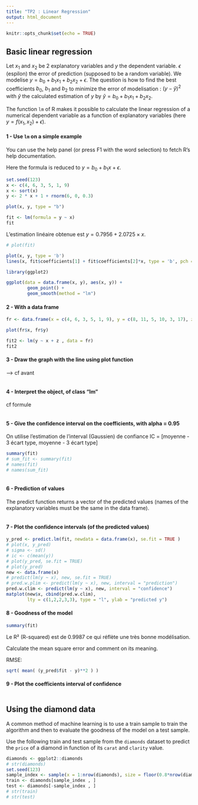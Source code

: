 ```yaml
---
title: "TP2 : Linear Regression"
output: html_document
---
```


```r
knitr::opts_chunk$set(echo = TRUE)
```

## Basic linear regression

Let $x_1$ and $x_2$ be 2 explanatory variables and $y$ the dependent variable. $\epsilon$ (espilon) the error of  prediction (supposed to be a random variable). We modelise $y = b_0 + b_1x_1 + b_2x_2 + \epsilon$. The question is how to find the best coefficients $b_0$, $b_1$ and $b_2$ to minimize the error of modelisation : $(y - \hat y)^2$ with $\hat y$ the calculated estimation of $y$ by $\hat y = b_0 + b_1x_1 + b_2x_2$.

The function `lm` of R makes it possible to calculate the linear regression of a numerical dependent variable as a function of explanatory variables (here $y = f(x_1, x_2) + \epsilon$).

#### 1 - Use `lm` on a simple example

You can use the help panel (or press F1 with the word selection) to fetch R's help documentation.

Here the formula is reduced to $y = b_0 + b_1x + \epsilon$.

```r
set.seed(123)
x <- c(4, 6, 3, 5, 1, 9)
x <- sort(x)
y <- 2 * x + 1 + rnorm(6, 0, 0.3)

plot(x, y, type = "b")
```


```r
fit <- lm(formula = y ~ x)
fit
```

L'estimation linéaire obtenue est $y = 0.7956 + 2.0725 \times x$.

```r
# plot(fit)

plot(x, y, type = 'b')
lines(x, fit$coefficients[1] + fit$coefficients[2]*x, type = 'b', pch = 2, lty = 2, col=2)
```


```r
library(ggplot2)

ggplot(data = data.frame(x, y), aes(x, y)) +
        geom_point() +
        geom_smooth(method = "lm")
```


#### 2 - With a data frame

```r
fr <- data.frame(x = c(4, 6, 3, 5, 1, 9), y = c(8, 11, 5, 10, 3, 17), z = c("a", "a", "b", "a", "b", "a"))

plot(fr$x, fr$y)
```


```r
fit2 <- lm(y ~ x + z , data = fr)
fit2
```


#### 3 - Draw the graph with the line using plot function

--> cf avant
```r

```


#### 4 - Interpret the object, of class "lm"

cf formule
```r

```

#### 5 - Give the confidence interval on the coefficients, with alpha = 0.95

On utilise l'estimation de l'interval (Gaussien) de confiance IC = [moyenne - 3 écart type, moyenne - 3 écart type] 

```r
summary(fit)
# sum_fit <- summary(fit)
# names(fit)
# names(sum_fit)
```


```r

```


#### 6 - Prediction of values
The predict function returns a vector of the predicted values (names of the explanatory variables must be the same in the data frame).

```r

```


#### 7 - Plot the confidence intervals (of the predicted values)

```r
y_pred <- predict.lm(fit, newdata = data.frame(x), se.fit = TRUE )
# plot(x, y_pred)
# sigma <- sd()
# ic <- c(mean(y))
# plot(y_pred, se.fit = TRUE)
# plot(y_pred)
new <- data.frame(x)
# predict(lm(y ~ x), new, se.fit = TRUE)
# pred.w.plim <- predict(lm(y ~ x), new, interval = "prediction")
pred.w.clim <- predict(lm(y ~ x), new, interval = "confidence")
matplot(new$x, cbind(pred.w.clim),
        lty = c(1,2,2,3,3), type = "l", ylab = "predicted y")
```


#### 8 - Goodness of the model

```r
summary(fit)
```

Le R² (R-squared) est de 0.9987 ce qui réflète une très bonne modélisation.



Calculate the mean square error and comment on its meaning.

RMSE:

```r
sqrt( mean( (y_pred$fit - y)**2 ) )
```

#### 9 - Plot the coefficients interval of confidence

```r

```


## Using the diamond data

A common method of machine learning is to use a train sample to train the algorithm and then to evaluate the goodness of the model on a test sample.

Use the following train and test sample from the `diamonds` dataset to predict the `price` of a diamond in function of its `carat` and `clarity` value.


```r
diamonds <- ggplot2::diamonds
# str(diamonds)
set.seed(123)
sample_index <- sample(x = 1:nrow(diamonds), size = floor(0.8*nrow(diamonds)), replace = FALSE)
train <- diamonds[sample_index , ]
test <- diamonds[-sample_index , ]
# str(train)
# str(test)
```

